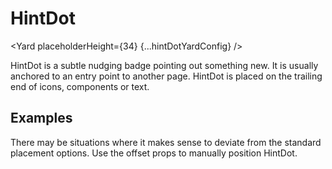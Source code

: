 <!--
Copyright (c) Uber Technologies, Inc.

This source code is licensed under the MIT license found in the
LICENSE file in the root directory of this source tree.
-->






# HintDot

<Yard placeholderHeight={34} {...hintDotYardConfig} />

HintDot is a subtle nudging badge pointing out something new. It is usually anchored to an entry point to another page. HintDot is placed on the trailing end of icons, components or text.

## Examples

<Example title="Offset" path="hint-dot/offset.tsx">
  <Offset />
</Example>

There may be situations where it makes sense to deviate from the standard placement options. Use the offset props to manually position HintDot.

<Exports
  component={HintDotExports}
  title="HintDot exports"
  path="baseui/badge"
/>
